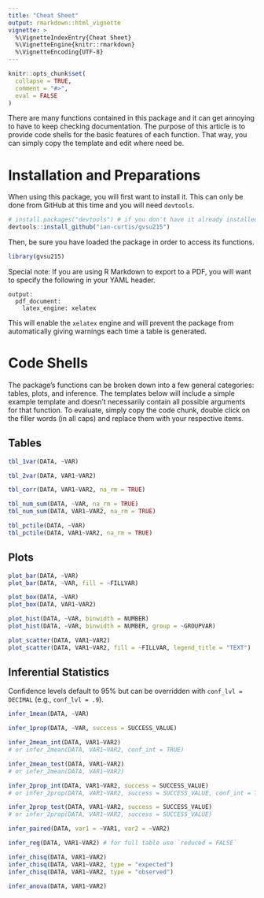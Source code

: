 ```yaml
---
title: "Cheat Sheet"
output: rmarkdown::html_vignette
vignette: >
  %\VignetteIndexEntry{Cheat Sheet}
  %\VignetteEngine{knitr::rmarkdown}
  %\VignetteEncoding{UTF-8}
---
```


```r
knitr::opts_chunk$set(
  collapse = TRUE,
  comment = "#>",
  eval = FALSE
)
```

There are many functions contained in this package and it can get annoying to have to keep checking documentation. The purpose of this article is to provide code shells for the basic features of each function. That way, you can simply copy the template and edit where need be.

# Installation and Preparations

When using this package, you will first want to install it. This can only be done from GitHub at this time and you will need `devtools`.

```r
# install.packages("devtools") # if you don't have it already installed
devtools::install_github("ian-curtis/gvsu215")
```

Then, be sure you have loaded the package in order to access its functions.

```r
library(gvsu215)
```

Special note: If you are using R Markdown to export to a PDF, you will want to specify the following in your YAML header.

```
output:
  pdf_document:
    latex_engine: xelatex
```

This will enable the `xelatex` engine and will prevent the package from automatically giving warnings each time a table is generated.

# Code Shells

The package's functions can be broken down into a few general categories: tables, plots, and inference. The templates below will include a simple example template and doesn't necessarily contain all possible arguments for that function. To evaluate, simply copy the code chunk, double click on the filler words (in all caps) and replace them with your respective items.

## Tables

```r
tbl_1var(DATA, ~VAR)
```

```r
tbl_2var(DATA, VAR1~VAR2)
```

```r
tbl_corr(DATA, VAR1~VAR2, na_rm = TRUE)
```

```r
tbl_num_sum(DATA, ~VAR, na_rm = TRUE)
tbl_num_sum(DATA, VAR1~VAR2, na_rm = TRUE)
```

```r
tbl_pctile(DATA, ~VAR)
tbl_pctile(DATA, VAR1~VAR2, na_rm = TRUE)
```

## Plots

```r
plot_bar(DATA, ~VAR)
plot_bar(DATA, ~VAR, fill = ~FILLVAR)
```

```r
plot_box(DATA, ~VAR)
plot_box(DATA, VAR1~VAR2)
```

```r
plot_hist(DATA, ~VAR, binwidth = NUMBER)
plot_hist(DATA, ~VAR, binwidth = NUMBER, group = ~GROUPVAR)
```

```r
plot_scatter(DATA, VAR1~VAR2)
plot_scatter(DATA, VAR1~VAR2, fill = ~FILLVAR, legend_title = "TEXT")
```

## Inferential Statistics

Confidence levels default to 95% but can be overridden with `conf_lvl = DECIMAL` (e.g., `conf_lvl = .9`). 

```r
infer_1mean(DATA, ~VAR)
```

```r
infer_1prop(DATA, ~VAR, success = SUCCESS_VALUE)
```

```r
infer_2mean_int(DATA, VAR1~VAR2)
# or infer_2mean(DATA, VAR1~VAR2, conf_int = TRUE)
```

```r
infer_2mean_test(DATA, VAR1~VAR2)
# or infer_2mean(DATA, VAR1~VAR2)
```

```r
infer_2prop_int(DATA, VAR1~VAR2, success = SUCCESS_VALUE)
# or infer_2prop(DATA, VAR1~VAR2, success = SUCCESS_VALUE, conf_int = TRUE)
```

```r
infer_2prop_test(DATA, VAR1~VAR2, success = SUCCESS_VALUE)
# or infer_2prop(DATA, VAR1~VAR2, success = SUCCESS_VALUE)
```

```r
infer_paired(DATA, var1 = ~VAR1, var2 = ~VAR2)
```

```r
infer_reg(DATA, VAR1~VAR2) # for full table use `reduced = FALSE`
```

```r
infer_chisq(DATA, VAR1~VAR2)
infer_chisq(DATA, VAR1~VAR2, type = "expected")
infer_chisq(DATA, VAR1~VAR2, type = "observed")
```

```r
infer_anova(DATA, VAR1~VAR2)
```

















